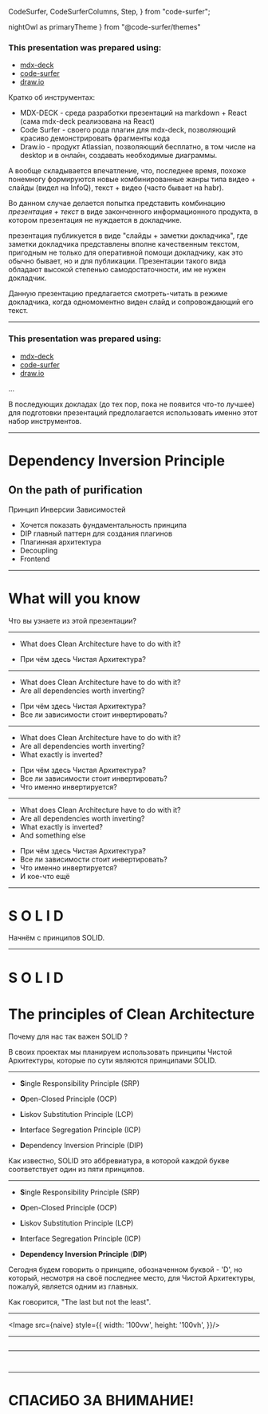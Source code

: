 
  CodeSurfer,
  CodeSurferColumns,
  Step,
} from "code-surfer";

  nightOwl as primaryTheme
} from "@code-surfer/themes"



### This presentation was prepared using:

- [mdx-deck](https://github.com/jxnblk/mdx-deck)
- [code-surfer](https://github.com/pomber/code-surfer)
- [draw.io](https://github.com/jgraph/drawio)

<Notes>

Кратко об инструментах:
- MDX-DECK - среда разработки презентаций на markdown + React (сама mdx-deck реализована на React)
- Code Surfer - своего рода плагин для mdx-deck, позволяющий красиво демонстрировать фрагменты кода
- Draw.io - продукт Atlassian, позволяющий бесплатно, в том числе на desktop и в онлайн, создавать необходимые диаграммы.

А вообще складывается впечатление, что, последнее время, похоже понемногу формируются новые комбинированные жанры типа
видео + слайды (видел на InfoQ), текст + видео (часто бывает на habr).

Во данном случае делается попытка представить комбинацию *презентация + текст* в виде законченного информационного
продукта, в котором презентация не нуждается в докладчике. 

презентация публикуется в виде "слайды + заметки докладчика", где заметки докладчика представлены вполне
качественным текстом, пригодным не только для оперативной помощи докладчику, как это обычно бывает, но и для публикации.
Презентации такого вида обладают высокой степенью самодостаточности, им не нужен докладчик.

Данную презентацию предлагается смотреть-читать в режиме докладчика, когда одномоментно виден слайд и сопровождающий его
текст.

</Notes>

---

### This presentation was prepared using:

- [mdx-deck](https://github.com/jxnblk/mdx-deck)
- [code-surfer](https://github.com/pomber/code-surfer)
- [draw.io](https://app.diagrams.net/)

<Notes>

...

В последующих докладах (до тех пор, пока не появится что-то лучшее) для подготовки презентаций предполагается
использовать именно этот набор инструментов.

</Notes>

---

# Dependency Inversion Principle
## On the path of purification

<Notes>

Принцип Инверсии Зависимостей

- Хочется показать фундаментальность принципа
- DIP главный паттерн для создания плагинов
- Плагинная архитектура
- Decoupling
- Frontend

</Notes>

---

# What will you know

<Notes>

Что вы узнаете из этой презентации?

</Notes>


---

- What does Clean Architecture have to do with it?

<Notes>

- При чём здесь Чистая Архитектура?

</Notes>

---

- What does Clean Architecture have to do with it?
- Are all dependencies worth inverting?

<Notes>

- При чём здесь Чистая Архитектура?
- Все ли зависимости стоит инвертировать?

</Notes>

---

- What does Clean Architecture have to do with it?
- Are all dependencies worth inverting?
- What exactly is inverted?

<Notes>

- При чём здесь Чистая Архитектура?
- Все ли зависимости стоит инвертировать?
- Что именно инвертируется?

</Notes>

---

- What does Clean Architecture have to do with it?
- Are all dependencies worth inverting?
- What exactly is inverted?
- And something else

<Notes>

- При чём здесь Чистая Архитектура?
- Все ли зависимости стоит инвертировать?
- Что именно инвертируется?
- И кое-что ещё

</Notes>

---

# S O L I D

<Notes>

Начнём с принципов SOLID.

</Notes>

---

# S O L I D

# The principles of Clean Architecture

<Notes>

Почему для нас так важен SOLID ?

В своих проектах мы планируем использовать принципы Чистой Архитектуры, которые по сути являются принципами SOLID.

</Notes>

---

- **S**ingle Responsibility Principle (SRP)

- **O**pen-Closed Principle (OCP)

- **L**iskov Substitution Principle (LCP)

- **I**nterface Segregation Principle (ICP)

- **D**ependency Inversion Principle (DIP)

<Notes>
Как известно, SOLID это аббревиатура, в которой каждой букве соответствует один из пяти принципов.
</Notes>

---

- **S**ingle Responsibility Principle (SRP)

- **O**pen-Closed Principle (OCP)

- **L**iskov Substitution Principle (LCP)

- **I**nterface Segregation Principle (ICP)

- **Dependency Inversion Principle** (**DIP**)

<Notes>
Сегодня будем говорить о принципе, обозначенном буквой - 'D', но который, несмотря на своё последнее место, для Чистой
Архитектуры, пожалуй, является одним из главных.

Как говорится, "The last but not the least".

</Notes>

---

<Image src={naive}
    style={{
      width: '100vw',
      height: '100vh',
}}/>

---

<CodeSurfer>


```ts file=../../src/NaiveCounter.ts title="Бесхитростная реализация" subtitle="Да"
```

</CodeSurfer>

---

<CodeSurferColumns themes={[primaryTheme]}>

<Step>

```ts file=../../src/NaiveCounter.ts title="Бесхитростная реализация счётчика" subtitle="Да"
```

```ts file=../../src/NaiveLogger.ts title="Бесхитростная реализация логгера" subtitle="Да"
```

</Step>

</CodeSurferColumns>

---

# СПАСИБО ЗА ВНИМАНИЕ!
